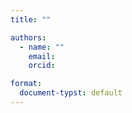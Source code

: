 ```yaml
---
title: ""

authors:
  - name: ""
    email: 
    orcid: 

format:
  document-typst: default
---
```

